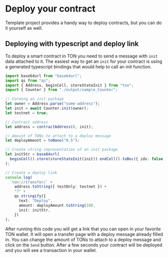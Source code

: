 # Deploy your contract

Template project provides a handy way to deploy contracts, but you can do it yourself as well.

## Deploying with typescript and deploy link

To deploy a smart contract in TON you need to send a message with `init` data attached to it. The easiest way to get an `init` for your contract is using a generated typescript bindings that would help to call an init function.

```typescript
import base64url from "base64url";
import qs from "qs";
import { Address, beginCell, storeStateInit } from "ton";
import { Counter } from "./output/sample_Counter";

// Forming an init package
let owner = Address.parse("some-address");
let init = await Counter.init(owner);
let testnet = true;

// Contract address
let address = contractAddress(0, init);

// Amount of TONs to attach to a deploy message
let deployAmount = toNano("0.5");

// Create string representation of an init package
let initStr = base64url(
  beginCell().store(storeStateInit(init)).endCell().toBoc({ idx: false })
);

// Create a deploy link
console.log(
  `ton://transfer/` +
    address.toString({ testOnly: testnet }) +
    "?" +
    qs.stringify({
      text: "Deploy",
      amount: deployAmount.toString(10),
      init: initStr,
    })
);
```

After running this code you will get a link that you can open in your favorite TON wallet. It will open a transfer page with a deploy message already filled in. You can change the amount of TONs to attach to a deploy message and click on the `Send` button. After a few seconds your contract will be deployed and you will see a transaction in your wallet.
